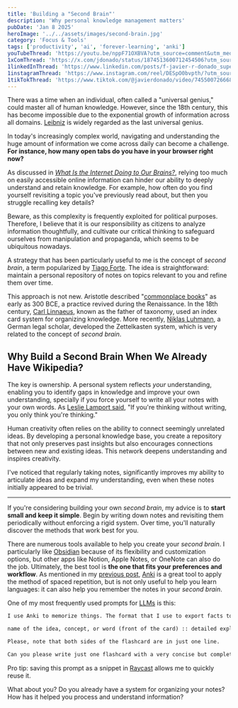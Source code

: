 ```yaml
---
title: 'Building a "Second Brain"'
description: 'Why personal knowledge management matters'
pubDate: 'Jan 8 2025'
heroImage: '../../assets/images/second-brain.jpg'
category: 'Focus & Tools'
tags: ['productivity', 'ai', 'forever-learning', 'anki']
youTubeThread: 'https://youtu.be/nppF71OXBVA?utm_source=comment&utm_medium=jdonado-com'
1xComThread: 'https://x.com/jdonado/status/1874513600712454506?utm_source=comment&utm_medium=jdonado-com'
1linkedInThread: 'https://www.linkedin.com/posts/f-javier-r-donado_supercharge-your-language-learning-with-this-activity-7280277793865625601-EgEp?utm_source=comment&utm_medium=jdonado-com'
1instagramThread: 'https://www.instagram.com/reel/DESpO0bvpth/?utm_source=ig_web_copy_link&igsh=MzRlODBiNWFlZA==?utm_source=comment&utm_medium=jdonado-com'
1tikTokThread: 'https://www.tiktok.com/@javierdonado/video/7455007266689813793?utm_source=comment&utm_medium=jdonado-com'
---
```


There was a time when an individual, often called a "universal genius," could master all of human knowledge. However, since the 18th century, this has become impossible due to the exponential growth of information across all domains. [Leibniz](https://www.thecollector.com/leibniz-last-genius-philosopher/) is widely regarded as the last universal genius.

In today's increasingly complex world, navigating and understanding the huge amount of information we come across daily can become a challenge. **For instance, how many open tabs do you have in your browser right now?**

As discussed in _[What Is the Internet Doing to Our Brains?](/post/2024-12-18-what-the-internet-is-doing-to-our-brains-copy/)_, relying too much on easily accessible online information can hinder our ability to deeply understand and retain knowledge. For example, how often do you find yourself revisiting a topic you've previously read about, but then you struggle recalling key details?

Beware, as this complexity is frequently exploited for political purposes. Therefore, I believe that it is our responsibility as citizens to analyze information thoughtfully, and cultivate our critical thinking to safeguard ourselves from manipulation and propaganda, which seems to be ubiquitous nowadays.

A strategy that has been particularly useful to me is the concept of _second brain_, a term popularized by [Tiago Forte](https://www.goodreads.com/author/show/17177938.Tiago_Forte). The idea is straightforward: maintain a personal repository of notes on topics relevant to you and refine them over time.

This approach is not new. Aristotle described "[commonplace books](https://en.wikipedia.org/wiki/Commonplace_book)" as early as 300 BCE, a practice revived during the Renaissance. In the 18th century, [Carl Linnaeus](https://en.wikipedia.org/wiki/Carl_Linnaeus), known as the father of taxonomy, used an index card system for organizing knowledge. More recently, [Niklas Luhmann](https://en.wikipedia.org/wiki/Niklas_Luhmann), a German legal scholar, developed the Zettelkasten system, which is very related to the concept of _second brain_.

## Why Build a Second Brain When We Already Have Wikipedia?

The key is ownership. A personal system reflects _your_ understanding, enabling you to identify gaps in knowledge and improve your own understanding, specially if you force yourself to write all your notes with your own words. As [Leslie Lamport said](https://www.goodreads.com/quotes/11255502-if-you-re-thinking-without-writing-you-only-think-you-re-thinking), "If you're thinking without writing, you only think you're thinking."

Human creativity often relies on the ability to connect seemingly unrelated ideas. By developing a personal knowledge base, you create a repository that not only preserves past insights but also encourages connections between new and existing ideas. This network deepens understanding and inspires creativity.

I've noticed that regularly taking notes, significantly improves my ability to articulate ideas and expand my understanding, even when these notes initially appeared to be trivial.

---

If you're considering building your own _second brain_, my advice is to **start small and keep it simple**. Begin by writing down notes and revisiting them periodically without enforcing a rigid system. Over time, you'll naturally discover the methods that work best for you.

There are numerous tools available to help you create your _second brain_. I particularly like [Obsidian](https://obsidian.md/) because of its flexibility and customization options, but other apps like Notion, Apple Notes, or OneNote can also do the job. Ultimately, the best tool is **the one that fits your preferences and workflow**. As mentioned in my [previous post](/post/2025-01-01-language-learning-ai/), [Anki](https://apps.ankiweb.net/) is a great tool to apply the method of spaced repetition, but is not only useful to help you learn languages: it can also help you remember the notes in your _second brain_.

One of my most frequently used prompts for [LLMs](https://en.wikipedia.org/wiki/Large_language_model) is this:

```markdown
I use Anki to memorize things. The format that I use to export facts to Anki as flashcards is the following:

name of the idea, concept, or word (front of the card) :: detailed explanation (back of the card)

Please, note that both sides of the flashcard are in just one line.

Can you please write just one flashcard with a very concise but complete version of the most relevant information about the note below?
```

Pro tip: saving this prompt as a snippet in [Raycast](https://www.raycast.com/) allows me to quickly reuse it.

What about you? Do you already have a system for organizing your notes? How has it helped you process and understand information?
